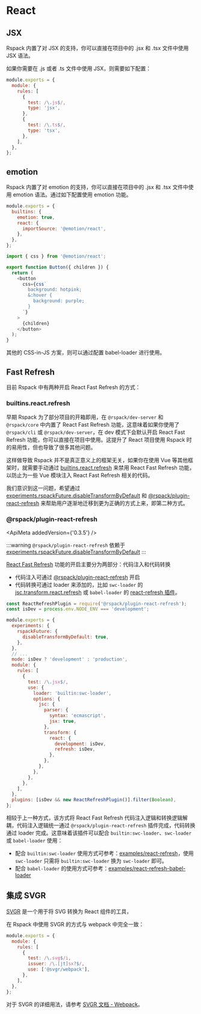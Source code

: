 
# React

## JSX

Rspack 内置了对 JSX 的支持，你可以直接在项目中的 .jsx 和 .tsx 文件中使用 JSX 语法。

如果你需要在 .js 或者 .ts 文件中使用 JSX，则需要如下配置：

```js title=rspack.config.js
module.exports = {
  module: {
    rules: [
      {
        test: /\.js$/,
        type: 'jsx',
      },
      {
        test: /\.ts$/,
        type: 'tsx',
      },
    ],
  },
};
```

## emotion

Rspack 内置了对 emotion 的支持，你可以直接在项目中的 .jsx 和 .tsx 文件中使用 emotion 语法。通过如下配置使用 emotion 功能。

```js title=rspack.config.js
module.exports = {
  builtins: {
    emotion: true,
    react: {
      importSource: '@emotion/react',
    },
  },
};
```

```js title=src/index.tsx
import { css } from '@emotion/react';

export function Button({ children }) {
  return (
    <button
      css={css`
        background: hotpink;
        &:hover {
          background: purple;
        }
      `}
    >
      {children}
    </button>
  );
}
```

其他的 CSS-in-JS 方案，则可以通过配置 babel-loader 进行使用。

## Fast Refresh

目前 Rspack 中有两种开启 React Fast Refresh 的方式：

### builtins.react.refresh

<ApiMeta stability={Stability.Deprecated} />

早期 Rspack 为了部分项目的开箱即用，在 `@rspack/dev-server` 和 `@rspack/core` 中内置了 React Fast Refresh 功能，这意味着如果你使用了 `@rspack/cli` 或 `@rspack/dev-server`，在 dev 模式下会默认开启 React Fast Refresh 功能，你可以直接在项目中使用。这提升了 React 项目使用 Rspack 时的易用性，但也导致了很多其他问题。

这样做导致 Rspack 并不是真正意义上的框架无关，如果你在使用 Vue 等其他框架时，就需要手动通过 [builtins.react.refresh](config/builtins#builtinsreact) 来禁用 React Fast Refresh 功能，以防止为一些 Vue 模块注入 React Fast Refresh 相关的代码。

我们意识到这一问题，希望通过 [experiments.rspackFuture.disableTransformByDefault](/config/experiments.html#disabletransformbydefault) 和 [@rspack/plugin-react-refresh](/guide/react.html#rspackplugin-react-refresh) 来帮助用户逐渐地迁移到更为正确的方式上来，即第二种方式。

### @rspack/plugin-react-refresh

<ApiMeta addedVersion={'0.3.5'} />

:::warning
`@rspack/plugin-react-refresh` 依赖于 [experiments.rspackFuture.disableTransformByDefault](/config/experiments.html#disabletransformbydefault)
:::

[React Fast Refresh](https://reactnative.dev/docs/fast-refresh) 功能的开启主要分为两部分：代码注入和代码转换

- 代码注入可通过 [@rspack/plugin-react-refresh](https://github.com/web-infra-dev/rspack/tree/main/packages/rspack-plugin-react-refresh) 开启
- 代码转换可通过 loader 来添加的，比如 `swc-loader` 的 [jsc.transform.react.refresh](https://swc.rs/docs/configuration/compilation#jsctransformreactrefresh) 或 `babel-loader` 的 [react-refresh 插件](https://github.com/facebook/react/tree/main/packages/react-refresh)。

```js title=rspack.config.js
const ReactRefreshPlugin = require('@rspack/plugin-react-refresh');
const isDev = process.env.NODE_ENV === 'development';

module.exports = {
  experiments: {
    rspackFuture: {
      disableTransformByDefault: true,
    },
  },
  // ...
  mode: isDev ? 'development' : 'production',
  module: {
    rules: [
      {
        test: /\.jsx$/,
        use: {
          loader: 'builtin:swc-loader',
          options: {
            jsc: {
              parser: {
                syntax: 'ecmascript',
                jsx: true,
              },
              transform: {
                react: {
                  development: isDev,
                  refresh: isDev,
                },
              },
            },
          },
        },
      },
    ],
  },
  plugins: [isDev && new ReactRefreshPlugin()].filter(Boolean),
};
```

相较于上一种方式，该方式将 React Fast Refresh 代码注入逻辑和转换逻辑解耦，代码注入逻辑统一通过 `@rspack/plugin-react-refresh` 插件完成，代码转换通过 loader 完成。这意味着该插件可以配合 `builtin:swc-loader`、`swc-loader` 或 `babel-loader` 使用：

- 配合 `builtin:swc-loader` 使用方式可参考：[examples/react-refresh](https://github.com/web-infra-dev/rspack/blob/main/examples/react-refresh/rspack.config.js)，使用 `swc-loader` 只需将 `builtin:swc-loader` 换为 `swc-loader` 即可。
- 配合 `babel-loader` 的使用方式可参考：[examples/react-refresh-babel-loader](https://github.com/web-infra-dev/rspack/blob/main/examples/react-refresh-babel-loader/rspack.config.js)

## 集成 SVGR

[SVGR](https://react-svgr.com/) 是一个用于将 SVG 转换为 React 组件的工具，

在 Rspack 中使用 SVGR 的方式与 webpack 中完全一致：

```js title=rspack.config.js
module.exports = {
  module: {
    rules: [
      {
        test: /\.svg$/i,
        issuer: /\.[jt]sx?$/,
        use: ['@svgr/webpack'],
      },
    ],
  },
};
```

对于 SVGR 的详细用法，请参考 [SVGR 文档 - Webpack](https://react-svgr.com/docs/webpack/)。
